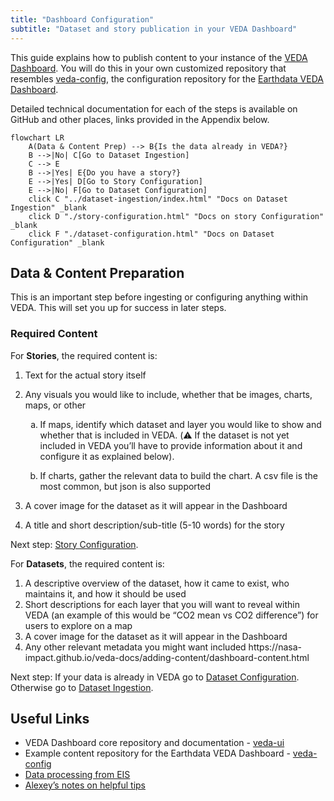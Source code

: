 ```yaml
---
title: "Dashboard Configuration"
subtitle: "Dataset and story publication in your VEDA Dashboard"
---
```


This guide explains how to publish content to your instance of the [VEDA Dashboard](https://www.earthdata.nasa.gov/dashboard/). You will do this in your own customized repository that resembles [veda-config](https://github.com/NASA-IMPACT/veda-config), the configuration repository for the [Earthdata VEDA Dashboard](https://www.earthdata.nasa.gov/dashboard/).

Detailed technical documentation for each of the steps is available on GitHub and other places, links provided in the Appendix below.

```mermaid
flowchart LR
    A(Data & Content Prep) --> B{Is the data already in VEDA?}
    B -->|No| C[Go to Dataset Ingestion]
    C --> E
    B -->|Yes| E{Do you have a story?}
    E -->|Yes| D[Go to Story Configuration]
    E -->|No| F[Go to Dataset Configuration]
    click C "../dataset-ingestion/index.html" "Docs on Dataset Ingestion" _blank
    click D "./story-configuration.html" "Docs on story Configuration" _blank
    click F "./dataset-configuration.html" "Docs on Dataset Configuration" _blank
```

## Data & Content Preparation

This is an important step before ingesting or configuring anything within VEDA. This will set you up for success in later steps.

### Required Content

For **Stories**, the required content is:

1.  Text for the actual story itself
2.  Any visuals you would like to include, whether that be images, charts, maps, or other

    a. If maps, identify which dataset and layer you would like to show and whether that is included in VEDA. (⚠️ If the dataset is not yet included in VEDA you'll have to provide information about it and configure it as explained below).

    b. If charts, gather the relevant data to build the chart. A csv file is the most common, but json is also supported

3.  A cover image for the dataset as it will appear in the Dashboard
4.  A title and short description/sub-title (5-10 words) for the story

Next step: [Story Configuration](./story-configuration.qmd).

For **Datasets**, the required content is:

1. A descriptive overview of the dataset, how it came to exist, who maintains it, and how it should be used
2. Short descriptions for each layer that you will want to reveal within VEDA (an example of this would be "CO2 mean vs CO2 difference") for users to explore on a map
3. A cover image for the dataset as it will appear in the Dashboard
4. Any other relevant metadata you might want included
    https://nasa-impact.github.io/veda-docs/adding-content/dashboard-content.html

Next step: If your data is already in VEDA go to [Dataset Configuration](./dataset-configuration.qmd). Otherwise go to [Dataset Ingestion](../dataset-ingestion/index.qmd).

## Useful Links

* VEDA Dashboard core repository and documentation - [veda-ui](https://github.com/NASA-IMPACT/veda-ui)
* Example content repository for the Earthdata VEDA Dashboard - [veda-config](https://github.com/NASA-IMPACT/veda-config)
* [Data processing from EIS](https://github.com/Earth-Information-System/veda-data-processing)
* [Alexey’s notes on helpful tips](https://docs.google.com/document/d/13go47lheeIU2kQqoZo4DVwLWJBEQp25S61vQz-a4T9A/edit)